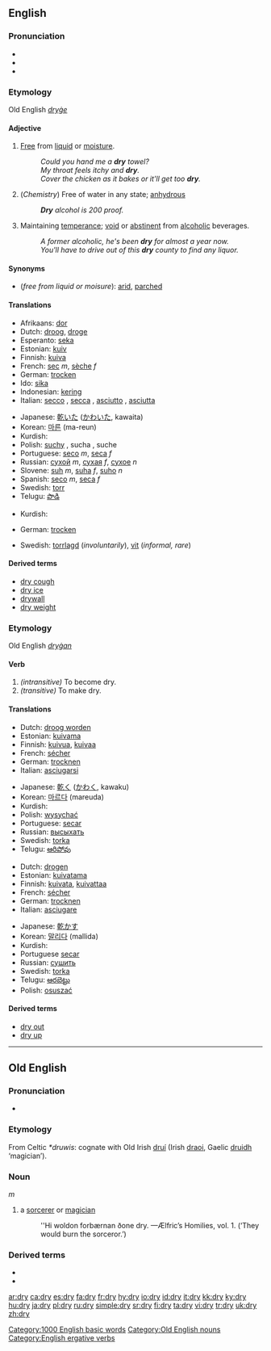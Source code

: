 ==English==

===Pronunciation===
*{{IPA|/draɪ/}}
*{{audio|en-us-dry.ogg|Audio (US)}}
*{{rhymes|aɪ}}

===Etymology===
Old English ''[[dryġe]]''

====Adjective====
{{en-adj|drier|'''[[driest]] '''or''' [[dryest]]'''}}

# [[free|Free]] from [[liquid]] or [[moisture]].
#: ''Could you hand me a '''dry''' towel?''
#: ''My throat feels itchy and '''dry'''.''
#: ''Cover the chicken as it bakes or it'll get too '''dry'''.''
# (''Chemistry'') Free of water in any state; [[anhydrous]]
#: '''''Dry''' alcohol is 200 proof.''
# Maintaining [[temperance]]; [[void]] or [[abstinent]] from [[alcoholic]] beverages.
#: ''A former alcoholic, he's been '''dry''' for almost a year now.''
#: ''You'll have to drive out of this '''dry''' county to find any liquor.''

====Synonyms====
* (''free from liquid or moisure''): [[arid]], [[parched]]

====Translations====
{{trans-top|free from liquid or moisture}}
*Afrikaans: [[dor]]
*Dutch: [[droog]], [[droge]]
*Esperanto: [[seka]]
*Estonian: [[kuiv]]
*Finnish: [[kuiva]]
*French: [[sec]] ''m'', [[sèche]] ''f''
*German: [[trocken]]
*Ido: [[sika]]
*Indonesian: [[kering]]
*Italian: [[secco]] {{m}}, [[secca]] {{f}}, [[asciutto]] {{m}}, [[asciutta]] {{f}}
{{trans-mid}}
*Japanese: [[乾いた]] ([[かわいた]], kawaita)
*Korean: [[마른]] (ma-reun)
*Kurdish: {{KUchar|[[وشک]]}}
*Polish: [[suchy]] {{m}}, sucha {{f}}, suche {{n}}
*Portuguese: [[seco]] ''m'', [[seca]] ''f''
*Russian: [[сухой]] ''m'', [[сухая]] ''f'', [[сухое]] ''n''
*Slovene: [[suh]] ''m'', [[suha]] ''f'', [[suho]] ''n''
*Spanish: [[seco]] ''m'', [[seca]] ''f''
*Swedish: [[torr]]
*Telugu: [[పొడి]]
{{trans-bottom}}

{{trans-top|free of water in any state}}
{{trans-mid}}
*Kurdish: {{KUchar|[[وشک]]}}
{{trans-bottom}}

{{trans-top|maintaining temperance}}
*German: [[trocken]]
{{trans-mid}}
*Swedish: [[torrlagd]] (''involuntarily''), [[vit]] (''informal, rare'')
{{trans-bottom}}

====Derived terms====
*[[dry cough]]
*[[dry ice]]
*[[drywall]]
*[[dry weight]]

===Etymology===
Old English ''[[dryġan]]''
====Verb====
{{en-verb|dries|drying|dried}}
#''(intransitive)'' To become dry.
#''(transitive)'' To make dry.

====Translations====
{{trans-top|to become dry}}
*Dutch: [[droog worden]]
*Estonian: [[kuivama]]
*Finnish: [[kuivua]], [[kuivaa]]
*French: [[sécher]]
*German: [[trocknen]]
*Italian: [[asciugarsi]]
{{trans-mid}}
*Japanese: [[乾く]] ([[かわく]], kawaku)
*Korean: [[마르다]] (mareuda)
*Kurdish: {{KUchar|[[وشک بوون]]}}
*Polish: [[wysychać]]
*Portuguese: [[secar]]
*Russian: [[высыхать]]
*Swedish: [[torka]]
*Telugu: [[ఆరిపోవు]] 
{{trans-bottom}}

{{trans-top|to make dry}}
*Dutch: [[drogen]]
*Estonian: [[kuivatama]]
*Finnish: [[kuivata]], [[kuivattaa]]
*French: [[sécher]]
*German: [[trocknen]]
*Italian: [[asciugare]]
{{trans-mid}}
*Japanese: [[乾かす]]
*Korean: [[말리다]] (mallida)
*Kurdish: {{KUchar|[[وشک کردن]]}}
*Portuguese [[secar]]
*Russian: [[сушить]]
*Swedish: [[torka]]
*Telugu: [[ఆరబెట్టు]] 
*Polish: [[osuszać]]
{{trans-bottom}}

[[Category:1000 English basic words]]

====Derived terms====
* [[dry out]]
* [[dry up]]

----

==Old English==

===Pronunciation===
* {{IPA|/dry:/}}

===Etymology===
From Celtic ''*druwis'': cognate with Old Irish [[druí]] (Irish [[draoi]], Gaelic [[druidh]] ‘magician’).

===Noun===
{{Latinx|'''drȳ'''}} ''m''

# a [[sorcerer]] or [[magician]]
#:''Hi woldon forbærnan ðone dry. —Ælfric’s Homilies, vol. 1.  (‘They would burn the sorceror.’)

===Derived terms===
*{{Latinx|[[drycræft|drȳcræft]]}}
*{{Latinx|[[dryecge|drȳecge]]}}

[[Category:Old English nouns]]
[[Category:English ergative verbs]]

[[ar:dry]]
[[ca:dry]]
[[es:dry]]
[[fa:dry]]
[[fr:dry]]
[[hy:dry]]
[[io:dry]]
[[id:dry]]
[[it:dry]]
[[kk:dry]]
[[ky:dry]]
[[hu:dry]]
[[ja:dry]]
[[pl:dry]]
[[ru:dry]]
[[simple:dry]]
[[sr:dry]]
[[fi:dry]]
[[ta:dry]]
[[vi:dry]]
[[tr:dry]]
[[uk:dry]]
[[zh:dry]]